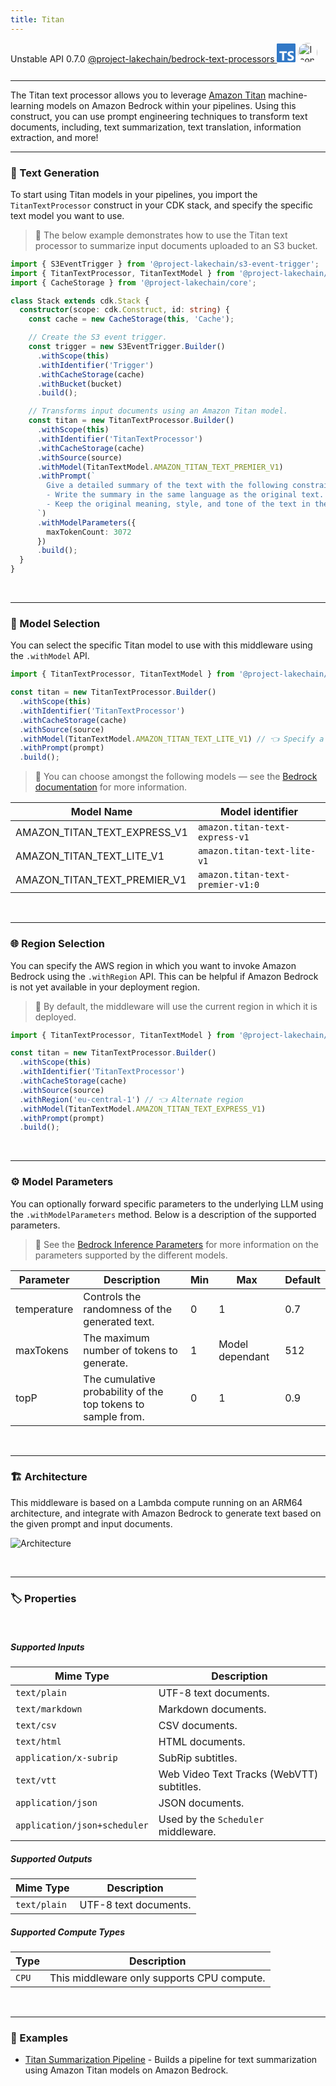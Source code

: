 ```yaml
---
title: Titan
---
```



<span title="Label: Pro" data-view-component="true" class="Label Label--api text-uppercase">
  Unstable API
</span>
<span title="Label: Pro" data-view-component="true" class="Label Label--version text-uppercase">
  0.7.0
</span>
<span title="Label: Pro" data-view-component="true" class="Label Label--package">
  <a target="_blank" href="https://www.npmjs.com/package/@project-lakechain/bedrock-text-processors">
    @project-lakechain/bedrock-text-processors
  </a>
</span>
<span class="language-icon">
  <svg role="img" viewBox="0 0 24 24" width="30" xmlns="http://www.w3.org/2000/svg" style="fill: #3178C6;"><title>TypeScript</title><path d="M1.125 0C.502 0 0 .502 0 1.125v21.75C0 23.498.502 24 1.125 24h21.75c.623 0 1.125-.502 1.125-1.125V1.125C24 .502 23.498 0 22.875 0zm17.363 9.75c.612 0 1.154.037 1.627.111a6.38 6.38 0 0 1 1.306.34v2.458a3.95 3.95 0 0 0-.643-.361 5.093 5.093 0 0 0-.717-.26 5.453 5.453 0 0 0-1.426-.2c-.3 0-.573.028-.819.086a2.1 2.1 0 0 0-.623.242c-.17.104-.3.229-.393.374a.888.888 0 0 0-.14.49c0 .196.053.373.156.529.104.156.252.304.443.444s.423.276.696.41c.273.135.582.274.926.416.47.197.892.407 1.266.628.374.222.695.473.963.753.268.279.472.598.614.957.142.359.214.776.214 1.253 0 .657-.125 1.21-.373 1.656a3.033 3.033 0 0 1-1.012 1.085 4.38 4.38 0 0 1-1.487.596c-.566.12-1.163.18-1.79.18a9.916 9.916 0 0 1-1.84-.164 5.544 5.544 0 0 1-1.512-.493v-2.63a5.033 5.033 0 0 0 3.237 1.2c.333 0 .624-.03.872-.09.249-.06.456-.144.623-.25.166-.108.29-.234.373-.38a1.023 1.023 0 0 0-.074-1.089 2.12 2.12 0 0 0-.537-.5 5.597 5.597 0 0 0-.807-.444 27.72 27.72 0 0 0-1.007-.436c-.918-.383-1.602-.852-2.053-1.405-.45-.553-.676-1.222-.676-2.005 0-.614.123-1.141.369-1.582.246-.441.58-.804 1.004-1.089a4.494 4.494 0 0 1 1.47-.629 7.536 7.536 0 0 1 1.77-.201zm-15.113.188h9.563v2.166H9.506v9.646H6.789v-9.646H3.375z"/></svg>
</span>
<span class="language-icon" style="margin-right: 10px">
  <a target="_blank" href="https://docs.aws.amazon.com/bedrock/latest/userguide/model-parameters-titan.html">
    <Image width="31" src={icon} alt="Icon" style="border-radius: 50%" />
  </a>
</span>
<div style="margin-top: 26px"></div>

---

The Titan text processor allows you to leverage [Amazon Titan](https://aws.amazon.com/bedrock/titan/) machine-learning models on Amazon Bedrock within your pipelines.
Using this construct, you can use prompt engineering techniques to transform text documents, including, text summarization, text translation, information extraction, and more!

---

### 📝 Text Generation

To start using Titan models in your pipelines, you import the `TitanTextProcessor` construct in your CDK stack, and specify the specific text model you want to use.

> 💁 The below example demonstrates how to use the Titan text processor to summarize input documents uploaded to an S3 bucket.

```typescript
import { S3EventTrigger } from '@project-lakechain/s3-event-trigger';
import { TitanTextProcessor, TitanTextModel } from '@project-lakechain/bedrock-text-processors';
import { CacheStorage } from '@project-lakechain/core';

class Stack extends cdk.Stack {
  constructor(scope: cdk.Construct, id: string) {
    const cache = new CacheStorage(this, 'Cache');

    // Create the S3 event trigger.
    const trigger = new S3EventTrigger.Builder()
      .withScope(this)
      .withIdentifier('Trigger')
      .withCacheStorage(cache)
      .withBucket(bucket)
      .build();

    // Transforms input documents using an Amazon Titan model.
    const titan = new TitanTextProcessor.Builder()
      .withScope(this)
      .withIdentifier('TitanTextProcessor')
      .withCacheStorage(cache)
      .withSource(source)
      .withModel(TitanTextModel.AMAZON_TITAN_TEXT_PREMIER_V1)
      .withPrompt(`
        Give a detailed summary of the text with the following constraints:
        - Write the summary in the same language as the original text.
        - Keep the original meaning, style, and tone of the text in the summary.
      `)
      .withModelParameters({
        maxTokenCount: 3072
      })
      .build();
  }
}
```

<br />

---

### 🤖 Model Selection

You can select the specific Titan model to use with this middleware using the `.withModel` API.

```typescript
import { TitanTextProcessor, TitanTextModel } from '@project-lakechain/bedrock-text-processors';

const titan = new TitanTextProcessor.Builder()
  .withScope(this)
  .withIdentifier('TitanTextProcessor')
  .withCacheStorage(cache)
  .withSource(source)
  .withModel(TitanTextModel.AMAZON_TITAN_TEXT_LITE_V1) // 👈 Specify a model
  .withPrompt(prompt)
  .build();
```

> 💁 You can choose amongst the following models — see the [Bedrock documentation](https://docs.aws.amazon.com/bedrock/latest/userguide/model-ids.html) for more information.

Model Name | Model identifier
---------- | ----------------
AMAZON_TITAN_TEXT_EXPRESS_V1 | `amazon.titan-text-express-v1`
AMAZON_TITAN_TEXT_LITE_V1 | `amazon.titan-text-lite-v1`
AMAZON_TITAN_TEXT_PREMIER_V1 | `amazon.titan-text-premier-v1:0`

<br />

---

### 🌐 Region Selection

You can specify the AWS region in which you want to invoke Amazon Bedrock using the `.withRegion` API. This can be helpful if Amazon Bedrock is not yet available in your deployment region.

> 💁 By default, the middleware will use the current region in which it is deployed.

```typescript
import { TitanTextProcessor, TitanTextModel } from '@project-lakechain/bedrock-text-processors';

const titan = new TitanTextProcessor.Builder()
  .withScope(this)
  .withIdentifier('TitanTextProcessor')
  .withCacheStorage(cache)
  .withSource(source)
  .withRegion('eu-central-1') // 👈 Alternate region
  .withModel(TitanTextModel.AMAZON_TITAN_TEXT_EXPRESS_V1)
  .withPrompt(prompt)
  .build();
```

<br />

---

### ⚙️ Model Parameters

You can optionally forward specific parameters to the underlying LLM using the `.withModelParameters` method. Below is a description of the supported parameters.

> 💁 See the [Bedrock Inference Parameters](https://docs.aws.amazon.com/bedrock/latest/userguide/model-parameters.html) for more information on the parameters supported by the different models.

Parameter   | Description | Min | Max | Default
----------- | ----------- | --- | --- | -------
temperature | Controls the randomness of the generated text. | 0 | 1 | 0.7
maxTokens   | The maximum number of tokens to generate. | 1 | Model dependant | 512
topP        | The cumulative probability of the top tokens to sample from. | 0 | 1 | 0.9

<br />

---

### 🏗️ Architecture

This middleware is based on a Lambda compute running on an ARM64 architecture, and integrate with Amazon Bedrock to generate text based on the given prompt and input documents.

![Architecture](../../../assets/bedrock-text-generators-architecture.png)

<br />

---

### 🏷️ Properties

<br />

##### Supported Inputs

|  Mime Type  | Description |
| ----------- | ----------- |
| `text/plain` | UTF-8 text documents. |
| `text/markdown` | Markdown documents. |
| `text/csv` | CSV documents. |
| `text/html` | HTML documents. |
| `application/x-subrip` | SubRip subtitles. |
| `text/vtt` | Web Video Text Tracks (WebVTT) subtitles. |
| `application/json` | JSON documents. |
| `application/json+scheduler` | Used by the `Scheduler` middleware. |

##### Supported Outputs

|  Mime Type  | Description |
| ----------- | ----------- |
| `text/plain` | UTF-8 text documents. |

##### Supported Compute Types

| Type  | Description |
| ----- | ----------- |
| `CPU` | This middleware only supports CPU compute. |

<br />

---

### 📖 Examples

- [Titan Summarization Pipeline](https://github.com/awslabs/project-lakechain/tree/main/examples/simple-pipelines/summarization-pipelines/titan-summarization-pipeline) - Builds a pipeline for text summarization using Amazon Titan models on Amazon Bedrock.
